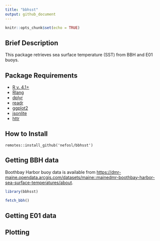 ```yaml
---
title: "bbhsst"
output: github_document
---
```


```r
knitr::opts_chunk$set(echo = TRUE)
```

## Brief Description

This package retrieves sea surface temperature (SST) from BBH and E01 buoys.

## Package Requirements

+ [R v. 4.1+](https://www.r-project.org/)
+ [Rlang](https://cran.r-project.org/package=rlang)
+ [dplyr](https://cran.r-project.org/package=dplyr)
+ [readr](https://cran.r-project.org/package=readr)
+ [ggplot2](https://cran.r-project.org/package=ggplot2)
+ [jsonlite](https://cran.r-project.org/package=jsonlite)
+ [httr](https://cran.r-project.org/package=httr)

## How to Install

`remotes::install_github('nefosl/bbhsst')`

## Getting BBH data

Boothbay Harbor buoy data is available from [https://dmr-maine.opendata.arcgis.com/datasets/maine::mainedmr-boothbay-harbor-sea-surface-temperatures/about](https://dmr-maine.opendata.arcgis.com/datasets/maine::mainedmr-boothbay-harbor-sea-surface-temperatures/about).

```r
library(bbhsst)

fetch_bbh()
```


## Getting E01 data



## Plotting